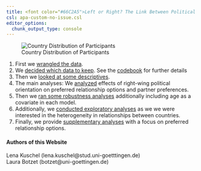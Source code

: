 ```yaml
---
title: <font color="#66C2A5">Left or Right? The Link Between Political Orientation and Partner Preferences in an International Sample of Single Women</font>
csl: apa-custom-no-issue.csl
editor_options: 
  chunk_output_type: console
---
```


<div class="row">


<div class="col-md-6 col-md-offset-1">
![Country Distribution of Participants](map_country_distribution.jpg)
</div>

<div class="col-md-5">


1. First we [wrangled the data](01_datawrangling.html).
2. We [decided which data to keep](02_exclusion.html). See the [codebook](03_codebook.html) for further details
3. Then we [looked at some descriptives](04_descriptives.html).
4. The main analyses: We [analyzed](05_analyses.html) effects of right-wing political orientation on preferred relationship options and partner preferences.
5. Then we [ran some robustness analyses](06_robustness_analyses.html) additionally including age as a covariate in each model.
6. Additionally, we [conducted exploratory analyses](09_analyses_exploratory.html) as we we were interested in the heterogeneity in relationships between countries.
7. Finally, we provide [supplementary analyses](12_supplement.html) with a focus on preferred relationship options.



</div>

</div>



</div>

#### Authors of this Website
Lena Kuschel (lena.kuschel@stud.uni-goetttingen.de)  
Laura Botzet (botzet@uni-goettingen.de)

